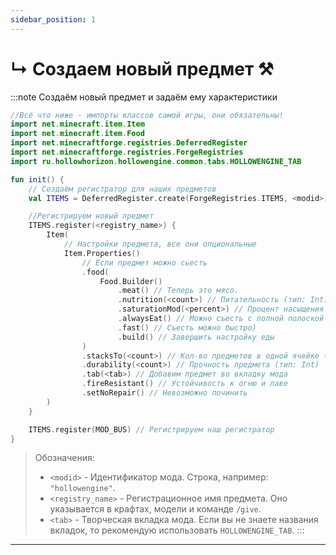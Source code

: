 ```yaml
---
sidebar_position: 1
---
```


# ↳ Создаем новый предмет ⚒️

:::note Создаём новый предмет и задаём ему характеристики
```kts
//Всё что ниже - импорты классов самой игры, они обязательны!
import net.minecraft.item.Item
import net.minecraft.item.Food
import net.minecraftforge.registries.DeferredRegister
import net.minecraftforge.registries.ForgeRegistries
import ru.hollowhorizon.hollowengine.common.tabs.HOLLOWENGINE_TAB

fun init() {
    // Создаём регистратор для наших предметов
    val ITEMS = DeferredRegister.create(ForgeRegistries.ITEMS, <modid>)

    //Регистрируем новый предмет
    ITEMS.register(<registry_name>) {
        Item(
            // Настройки предмета, все они опциональные
            Item.Properties()
                // Если предмет можно сьесть
                .food(
                    Food.Builder()
                        .meat() // Теперь это мясо.
                        .nutrition(<count>) // Питательность (тип: Int)
                        .saturationMod(<percent>) // Процент насыщения от питательности (тип: Float)
                        .alwaysEat() // Можно съесть с полной полоской голода (как золотое яблоко)
                        .fast() // Съесть можно быстро)
                        .build() // Завершить настройку еды
                )
                .stacksTo(<count>) // Кол-во предметов в одной ячейке (тип: Int, максимум: 64)
                .durability(<count>) // Прочность предмета (тип: Int)
                .tab(<tab>) // Добавим предмет во вкладку мода
                .fireResistant() // Устойчивость к огню и лаве
                .setNoRepair() // Невозможно починить
        ) 
    }

    ITEMS.register(MOD_BUS) // Регистрируем наш регистратор
}
```

> Обозначения:
> - `<modid>` - Идентификатор мода. Строка, например: `"hollowengine"`.
> - `<registry_name>` - Регистрационное имя предмета. Оно указывается в крафтах, модели и команде `/give`.
> - `<tab>` - Творческая вкладка мода. Если вы не знаете названия вкладок, то рекомендую использовать `HOLLOWENGINE_TAB`.
:::

---
 